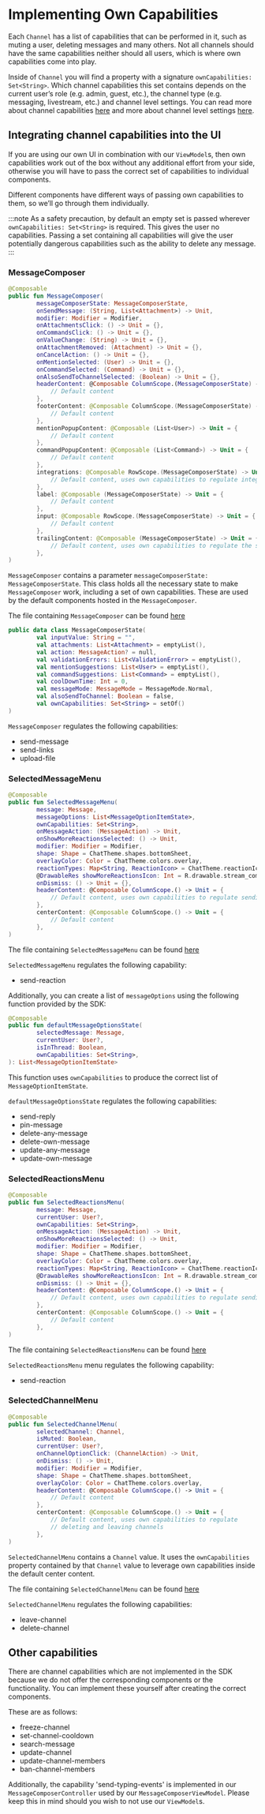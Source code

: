 # Implementing Own Capabilities

Each `Channel` has a list of capabilities that can be performed in it, such as muting a user, deleting messages and many
others. Not all channels should have the same capabilities neither should all users, which is where own capabilities
come into play.

Inside of `Channel` you will find a property with a signature `ownCapabilities: Set<String>`. Which channel capabilities
this set contains depends on the current user’s role (e.g. admin, guest, etc.), the channel type (e.g. messaging,
livestream, etc.) and channel level settings. You can read more about channel
capabilities [here](https://getstream.io/chat/docs/android/channel_capabilities/?language=kotlin) and more about channel
level settings [here](https://getstream.io/chat/docs/android/channel-level_settings/).

## Integrating channel capabilities into the UI

If you are using our own UI in combination with our `ViewModel`s, then own capabilities work out of the box without any
additional effort from your side, otherwise you will have to pass the correct set of capabilities to individual components.

Different components have different ways of passing own capabilities to them, so we’ll go through them individually.

:::note
As a safety precaution, by default an empty set is passed wherever `ownCapabilities: Set<String>` is required. This gives the user no capabilities. Passing a set containing all capabilities will give the user potentially dangerous capabilities such as the ability to delete any message.
:::

### MessageComposer

```kotlin
@Composable
public fun MessageComposer(
        messageComposerState: MessageComposerState,
        onSendMessage: (String, List<Attachment>) -> Unit,
        modifier: Modifier = Modifier,
        onAttachmentsClick: () -> Unit = {},
        onCommandsClick: () -> Unit = {},
        onValueChange: (String) -> Unit = {},
        onAttachmentRemoved: (Attachment) -> Unit = {},
        onCancelAction: () -> Unit = {},
        onMentionSelected: (User) -> Unit = {},
        onCommandSelected: (Command) -> Unit = {},
        onAlsoSendToChannelSelected: (Boolean) -> Unit = {},
        headerContent: @Composable ColumnScope.(MessageComposerState) -> Unit = {
            // Default content
        },
        footerContent: @Composable ColumnScope.(MessageComposerState) -> Unit = {
            // Default content
        },
        mentionPopupContent: @Composable (List<User>) -> Unit = {
            // Default content
        },
        commandPopupContent: @Composable (List<Command>) -> Unit = {
            // Default content
        },
        integrations: @Composable RowScope.(MessageComposerState) -> Unit = {
            // Default content, uses own capabilities to regulate integrations
        },
        label: @Composable (MessageComposerState) -> Unit = {
            // Default content
        },
        input: @Composable RowScope.(MessageComposerState) -> Unit = {
            // Default content
        },
        trailingContent: @Composable (MessageComposerState) -> Unit = {
            // Default content, uses own capabilities to regulate the send button
        },
)
```

`MessageComposer` contains a parameter `messageComposerState: MessageComposerState`. This class holds all the necessary
state to make `MessageComposer` work, including a set of own capabilities. These are used by the default components
hosted in the `MessageComposer`.

The file containing `MessageComposer` can be
found [here](https://github.com/GetStream/stream-chat-android/blob/0f1f54e912baf7a7284d9a4d1435fb6743aa9c78/stream-chat-android-compose/src/main/java/io/getstream/chat/android/compose/ui/messages/composer/MessageComposer.kt#L214)

```kotlin
public data class MessageComposerState(
        val inputValue: String = "",
        val attachments: List<Attachment> = emptyList(),
        val action: MessageAction? = null,
        val validationErrors: List<ValidationError> = emptyList(),
        val mentionSuggestions: List<User> = emptyList(),
        val commandSuggestions: List<Command> = emptyList(),
        val coolDownTime: Int = 0,
        val messageMode: MessageMode = MessageMode.Normal,
        val alsoSendToChannel: Boolean = false,
        val ownCapabilities: Set<String> = setOf()
)
```

`MessageComposer` regulates the following capabilities:

- send-message
- send-links
- upload-file

### SelectedMessageMenu

```kotlin
@Composable
public fun SelectedMessageMenu(
        message: Message,
        messageOptions: List<MessageOptionItemState>,
        ownCapabilities: Set<String>,
        onMessageAction: (MessageAction) -> Unit,
        onShowMoreReactionsSelected: () -> Unit,
        modifier: Modifier = Modifier,
        shape: Shape = ChatTheme.shapes.bottomSheet,
        overlayColor: Color = ChatTheme.colors.overlay,
        reactionTypes: Map<String, ReactionIcon> = ChatTheme.reactionIconFactory.createReactionIcons(),
        @DrawableRes showMoreReactionsIcon: Int = R.drawable.stream_compose_ic_more,
        onDismiss: () -> Unit = {},
        headerContent: @Composable ColumnScope.() -> Unit = {
            // Default content, uses own capabilities to regulate sending reactions
        },
        centerContent: @Composable ColumnScope.() -> Unit = {
            // Default content
        },
)
```

The file containing `SelectedMessageMenu` can be
found [here](https://github.com/GetStream/stream-chat-android/blob/0f1f54e912baf7a7284d9a4d1435fb6743aa9c78/stream-chat-android-compose/src/main/java/io/getstream/chat/android/compose/ui/components/selectedmessage/SelectedMessageMenu.kt#L60)

`SelectedMessageMenu` regulates the following capability:

- send-reaction

Additionally, you can create a list of `messageOptions` using the following function provided by the SDK:

```kotlin
@Composable
public fun defaultMessageOptionsState(
        selectedMessage: Message,
        currentUser: User?,
        isInThread: Boolean,
        ownCapabilities: Set<String>,
): List<MessageOptionItemState>
```

This function uses `ownCapabilities` to produce the correct list of `MessageOptionItemState`.

`defaultMessageOptionsState` regulates the following capabilities:

- send-reply
- pin-message
- delete-any-message
- delete-own-message
- update-any-message
- update-own-message

### SelectedReactionsMenu

```kotlin
@Composable
public fun SelectedReactionsMenu(
        message: Message,
        currentUser: User?,
        ownCapabilities: Set<String>,
        onMessageAction: (MessageAction) -> Unit,
        onShowMoreReactionsSelected: () -> Unit,
        modifier: Modifier = Modifier,
        shape: Shape = ChatTheme.shapes.bottomSheet,
        overlayColor: Color = ChatTheme.colors.overlay,
        reactionTypes: Map<String, ReactionIcon> = ChatTheme.reactionIconFactory.createReactionIcons(),
        @DrawableRes showMoreReactionsIcon: Int = R.drawable.stream_compose_ic_more,
        onDismiss: () -> Unit = {},
        headerContent: @Composable ColumnScope.() -> Unit = {
            // Default content, uses own capabilities to regulate sending reactions
        },
        centerContent: @Composable ColumnScope.() -> Unit = {
            // Default content
        },
)
```

The file containing `SelectedReactionsMenu` can be
found [here](https://github.com/GetStream/stream-chat-android/blob/0f1f54e912baf7a7284d9a4d1435fb6743aa9c78/stream-chat-android-compose/src/main/java/io/getstream/chat/android/compose/ui/components/selectedmessage/SelectedReactionsMenu.kt#L62)

`SelectedReactionsMenu` menu regulates the following capability:

- send-reaction

### SelectedChannelMenu

```kotlin
@Composable
public fun SelectedChannelMenu(
        selectedChannel: Channel,
        isMuted: Boolean,
        currentUser: User?,
        onChannelOptionClick: (ChannelAction) -> Unit,
        onDismiss: () -> Unit,
        modifier: Modifier = Modifier,
        shape: Shape = ChatTheme.shapes.bottomSheet,
        overlayColor: Color = ChatTheme.colors.overlay,
        headerContent: @Composable ColumnScope.() -> Unit = {
            // Default content
        },
        centerContent: @Composable ColumnScope.() -> Unit = {
            // Default content, uses own capabilities to regulate
            // deleting and leaving channels
        },
)
```

`SelectedChannelMenu` contains a `Channel` value. It uses the `ownCapabilities` property contained by that `Channel`
value to leverage own capabilities inside the default center content.

The file containing `SelectedChannelMenu` can be
found [here](https://github.com/GetStream/stream-chat-android/blob/0f1f54e912baf7a7284d9a4d1435fb6743aa9c78/stream-chat-android-compose/src/main/java/io/getstream/chat/android/compose/ui/channels/info/SelectedChannelMenu.kt#L66)

`SelectedChannelMenu` regulates the following capabilities:

- leave-channel
- delete-channel

## Other capabilities

There are channel capabilities which are not implemented in the SDK because we do not offer the corresponding components
or the functionality.
You can implement these yourself after creating the correct components.

These are as follows:

- freeze-channel
- set-channel-cooldown
- search-message
- update-channel
- update-channel-members
- ban-channel-members

Additionally, the capability 'send-typing-events' is implemented in our `MessageComposerController` used by
our `MessageComposerViewModel`.
Please keep this in mind should you wish to not use our `ViewModel`s.